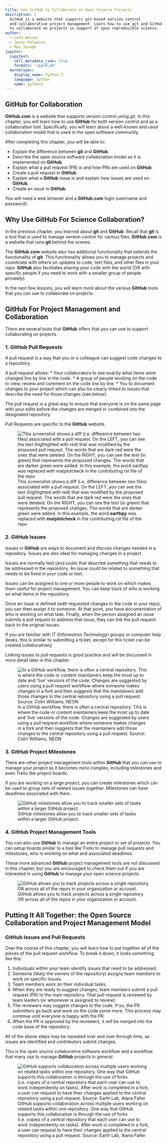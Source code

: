```yaml
---
title: Use GitHub to Collaborate on Open Science Projects
description: |
  GitHub is a website that supports git-based version control
  and collaborative project management. Learn how to use git and GitHub
  to collaborate on projects in support of open reproducible science.
author:
  - Leah Wasser
  - Jenny Palomino
  - Max Joseph
jupyter:
  jupytext:
    cell_metadata_json: true
    formats: 'ipynb,md'
  kernelspec:
    display_name: Python 3
    language: python
    name: python3
---
```


## **GitHub** for Collaboration

**GitHub.com** is a website that supports version control using git. In this chapter,
you will learn how to use **GitHub** for both version control and as a collaboration
tool. Specifically, you will learn about a well-known and used collaboration model
that is used in the open software community.

After completing this chapter, you will be able to:

* Explain the difference between **git** and **GitHub**. 
* Describe the open source software collaboration model as it is implemented on **GitHub**. 
* Explain what a pull request (PR) is and how PRs are used on **GitHub**. 
* Create a pull request in **GitHub**.
* Explain what a **GitHub** issue is and explain how issues are used on **GitHub**. 
* Create an issue in **GitHub**.  

You will need a web browser and a **GitHub.com** login (username and password).

## Why Use GitHub For Science Collaboration?

In the previous chapter, you learned about **git** and **GitHub**. Recall that **git** is a
tool that is used to manage version control for various files. **GitHub.com** is a
website that runs **git** behind the scenes. 

The **GitHub.com** website also has additional
functionality that extends the functionality of **git**. This functionality allows
you to manage projects and coordinate with others on updates to code, text files,
and other files in your repo. **GitHub** also facilitates sharing your code with the
world (OR with specific people if you need to work with a smaller group of people privately).

In the next few lessons, you will learn more about the various **GitHub** tools that you
can use to collaborate on projects.

## GitHub For Project Management and Collaboration

There are several tools that **GitHub** offers that you can use to support
collaborating on projects.

### 1. GitHub Pull Requests

A pull request is a way that you or a colleague can suggest code changes to a repository.

A pull request allows:
   * Your collaborators to see exactly what items were changed line by line in the code.
   * A group of people working on the code to view, review and comment on the code line by line.
   * You to document changes to your project which can also be clearly linked to issues that describe the need for those changes (see below).

The pull request is a great way to ensure that everyone is on the same page with
your edits before the changes are merged or combined into the designated repository.

Pull Requests are specific to the **GitHub** website.

![This screenshot shows a diff (i.e. difference between two files) associated with a pull request. On the LEFT, you can see the text (highlighted with red) that was modified by the proposed pull request. The words that are dark red were the ones that were deleted. On the RIGHT, you can see the text (in green) that represents the proposed changes. The words that are darker green were added. In this example, the word **earthpy** was replaced with **matplotcheck** in the contributing.rst file of the repo](/img/earth-analytics/git-version-control/github-diff-file.png)


### 2. GitHub Issues

Issues in **GitHub** are ways to document and discuss changes needed in a repository.
Issues are also ideal for managing changes in a project.

Issues are normally text (and code) that describe something that needs to be
addressed in the repository. An issue could be related to something that needs to be fixed in your
code or text. 

Issues can be assigned to one or more people to work on which
makes them useful for project management. You can keep track of who is working
on what items in the repository. 

Once an issue is defined (with requested
changes to the code in your repo), you can then assign it to someone. At that point, you have documentation of who is working on what task. Finally,
when the person assigned an issue submits a pull request to address that issue, they can link the pull request back to the
original issues.

If you are familiar with IT (Information Technology) groups or computer help
desks, this is similar to submitting a ticket,
except for this ticket can be created collaboratively. 

Linking issues to pull requests is good practice and will be discussed in more detail later in this
chapter.

![In a GitHub workflow, there is often a central repository. This is where the code or content maintainers keep the most up to date and 'live' versions of the code. Changes are suggested by users using a pull request workflow where someone makes changes in a fork and then suggests that the maintainers add those changes to the central repository using a pull request. Source: Colin Williams, NEON](/img/earth-analytics/git-version-control/git-push-pull-flow.png)

### 3. GitHub Project Milestones

There are other project management tools within **GitHub** that you can use to
manage your project as it becomes more complex, including milestones and even Trello like project boards. 

If you are working on a large project, you can create milestones which can be
 used to group sets of related issues together. Milestones can have deadlines
 associated with them.
 
![GitHub milestones allow you to track smaller sets of tasks within a larger GitHub project.](/img/earth-analytics/git-version-control/github-milestones-abc-classroom.png)


### 4. **GitHub** Project Management Tools

You can also use **GitHub** to manage an entire project or set of projects. You can
setup boards similar to a tool like Trello to manage pull requests and milestones,
who is working on what and associated deadlines. 

These more advanced **GitHub** project management tools are not
discussed in this chapter, but you are encouraged to check them out if you are interested in using **GitHub** to manage your open science projects.

![GitHub allows you to track projects across a single repository OR across all of the repos in your organization or account.](/img/earth-analytics/git-version-control/github-project-page.png)

## Putting It All Together: the Open Source Collaboration and Project Management Model 

### GitHub Issues and Pull Requests

Over the course of this chapter, you will learn how to put together all of the
pieces of the pull request workflow. To break it down, it looks something like this:

1. Individuals within your team identify issues that need to be addressed.
2. Someone (likely the owners of the repository) assigns team members to work on specific issues.
3. Team members work on their individual tasks.
4. When they are ready to suggest changes, team members submit a pull request (PR) to the main repository. That pull request is reviewed by team leaders (or whomever is assigned to review).
5. The reviewers may suggest changes to the code. If so, the PR submitters go back and work on the code some more. This process may continue until everyone is happy with the PR.
6. When the PR is approved by the reviewers, it will be merged into the code base of the repository.

All of the above steps may be repeated over and over through time, as issues are identified and contributors submit changes. 

This is the open source collaborative software workflow and a workflow that many use to manage **GitHub** projects in general.

![GitHub supports collaboration across multiple users working on related tasks within one repository. One way that GitHub supports this collaboration is through the use of forks (i.e. copies of a central repository that each user can use to work independently on tasks). After work is completed in a fork, a user can request to have their changes applied to the central repository using a pull request. Source: Earth Lab, Alana Faller](/img/earth-analytics/git-version-control/overview-github-collaboration.png)


